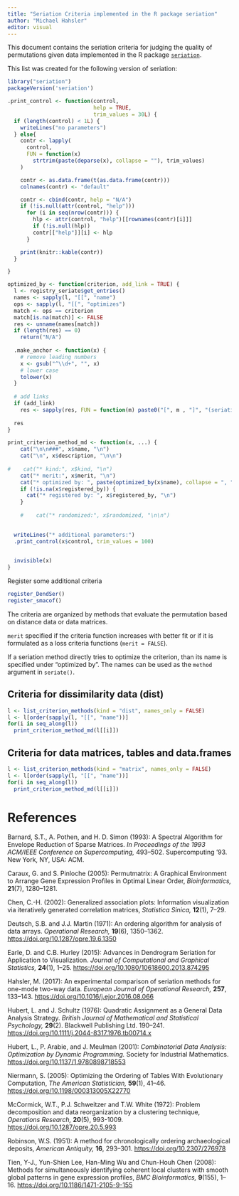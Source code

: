 ```yaml
---
title: "Seriation Criteria implemented in the R package seriation"
author: "Michael Hahsler"
editor: visual
---
```


This document contains the seriation criteria for judging the quality of permutations given data implemented in the R package [`seriation`](https://github.com/mhahsler/seriation).

This list was created for the following version of seriation:

```r
library("seriation")
packageVersion('seriation')
```

```r
.print_control <- function(control,
                           help = TRUE,
                           trim_values = 30L) {
  if (length(control) < 1L) {
    writeLines("no parameters")
  } else{
    contr <- lapply(
      control,
      FUN = function(x)
        strtrim(paste(deparse(x), collapse = ""), trim_values)
    )

    contr <- as.data.frame(t(as.data.frame(contr)))
    colnames(contr) <- "default"

    contr <- cbind(contr, help = "N/A")
    if (!is.null(attr(control, "help")))
      for (i in seq(nrow(contr))) {
        hlp <- attr(control, "help")[[rownames(contr)[i]]]
        if (!is.null(hlp))
        contr[["help"]][i] <- hlp
      }

    print(knitr::kable(contr))
  }

}

optimized_by <- function(criterion, add_link = TRUE) {
  l <- registry_seriate$get_entries()
  names <- sapply(l, "[[", "name")
  ops <- sapply(l, "[[", "optimizes")
  match <- ops == criterion
  match[is.na(match)] <- FALSE
  res <- unname(names[match])
  if (length(res) == 0) 
    return("N/A")
  
  .make_anchor <- function(x) {
    # remove leading numbers
    x <- gsub("^\\d+", "", x)
    # lower case
    tolower(x)
  }
  
  # add links 
  if (add_link)
    res <- sapply(res, FUN = function(m) paste0("[", m , "]", "(seriation_methods.html#", .make_anchor(m), ")"))
  
  res
}

print_criterion_method_md <- function(x, ...) {
    cat("\n\n###", x$name, "\n")
    cat("\n", x$description, "\n\n")
  
#    cat("* kind:", x$kind, "\n")
    cat("* merit:", x$merit, "\n")
    cat("* optimized by: ", paste(optimized_by(x$name), collapse = ", "), "\n")
    if (!is.na(x$registered_by)) {
      cat("* registered by: ", x$registered_by, "\n")
    }
    
    #    cat("* randomized:", x$randomized, "\n\n")
    

  writeLines("* additional parameters:")
  .print_control(x$control, trim_values = 100)

  
  invisible(x)
}

```

Register some additional criteria

```r
register_DendSer()
register_smacof()
```

The criteria are organized by methods that evaluate the permutation based on distance data or data matrices.

`merit` specified if the criteria function increases with better fit or if it is formulated as a loss criteria functions (`merit = FALSE`).

If a seriation method directly tries to optimize the criterion, than its name is specified under "optimized by". The names can be used as the `method` argument in `seriate()`.

## Criteria for dissimilarity data (dist)

```r
l <- list_criterion_methods(kind = "dist", names_only = FALSE)
l <- l[order(sapply(l, "[[", "name"))]
for(i in seq_along(l))
  print_criterion_method_md(l[[i]])
```

## Criteria for data matrices, tables and data.frames

```r
l <- list_criterion_methods(kind = "matrix", names_only = FALSE)
l <- l[order(sapply(l, "[[", "name"))]
for(i in seq_along(l))
  print_criterion_method_md(l[[i]])
```

# References

Barnard, S.T., A. Pothen, and H. D. Simon (1993): A Spectral Algorithm for Envelope Reduction of Sparse Matrices. *In Proceedings of the 1993 ACM/IEEE Conference on Supercomputing,* 493--502. Supercomputing '93. New York, NY, USA: ACM.

Caraux, G. and S. Pinloche (2005): Permutmatrix: A Graphical Environment to Arrange Gene Expression Profiles in Optimal Linear Order, *Bioinformatics,* **21**(7), 1280--1281.

Chen, C.-H. (2002): Generalized association plots: Information visualization via iteratively generated correlation matrices, *Statistica Sinica,* **12**(1), 7--29.

Deutsch, S.B. and J.J. Martin (1971): An ordering algorithm for analysis of data arrays. *Operational Research,* **19**(6), 1350--1362. <https://doi.org/10.1287/opre.19.6.1350>

Earle, D. and C.B. Hurley (2015): Advances in Dendrogram Seriation for Application to Visualization. *Journal of Computational and Graphical Statistics,* **24**(1), 1--25. <https://doi.org/10.1080/10618600.2013.874295>

Hahsler, M. (2017): An experimental comparison of seriation methods for one-mode two-way data. *European Journal of Operational Research,* **257**, 133--143. <https://doi.org/10.1016/j.ejor.2016.08.066>

Hubert, L. and J. Schultz (1976): Quadratic Assignment as a General Data Analysis Strategy. *British Journal of Mathematical and Statistical Psychology,* **29**(2). Blackwell Publishing Ltd. 190--241. <https://doi.org/10.1111/j.2044-8317.1976.tb00714.x>

Hubert, L., P. Arabie, and J. Meulman (2001): *Combinatorial Data Analysis: Optimization by Dynamic Programming.* Society for Industrial Mathematics. <https://doi.org/10.1137/1.9780898718553>

Niermann, S. (2005): Optimizing the Ordering of Tables With Evolutionary Computation, *The American Statistician,* **59**(1), 41--46. <https://doi.org/10.1198/000313005X22770>

McCormick, W.T., P.J. Schweitzer and T.W. White (1972): Problem decomposition and data reorganization by a clustering technique, *Operations Research,* **20**(5), 993-1009. <https://doi.org/10.1287/opre.20.5.993>

Robinson, W.S. (1951): A method for chronologically ordering archaeological deposits, *American Antiquity,* **16**, 293--301. <https://doi.org/10.2307/276978>

Tien, Y-J., Yun-Shien Lee, Han-Ming Wu and Chun-Houh Chen (2008): Methods for simultaneously identifying coherent local clusters with smooth global patterns in gene expression profiles, *BMC Bioinformatics,* **9**(155), 1--16. <https://doi.org/10.1186/1471-2105-9-155>
